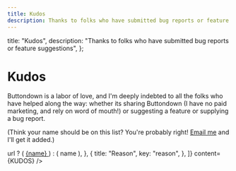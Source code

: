 ```yaml
---
title: Kudos
description: Thanks to folks who have submitted bug reports or feature suggestions
---
```



  title: "Kudos",
  description:
    "Thanks to folks who have submitted bug reports or feature suggestions",
};

# Kudos

Buttondown is a labor of love, and I'm deeply indebted to all the folks who have helped along the way: whether its sharing Buttondown (I have no paid marketing, and rely on word of mouth!) or suggesting a feature or supplying a bug report.

(Think your name should be on this list? You're probably right! [Email me](mailto:justin@buttondown.email) and I'll get it added.)

<Table
  columns={[
    {
      title: "Name",
      key: "name",
      component: ({ url, name }) =>
        url ? (
          <a className="font-bold underline" href={url}>
            {name}
          </a>
        ) : (
          name
        ),
    },
    {
      title: "Reason",
      key: "reason",
    },
  ]}
  content={KUDOS}
/>
